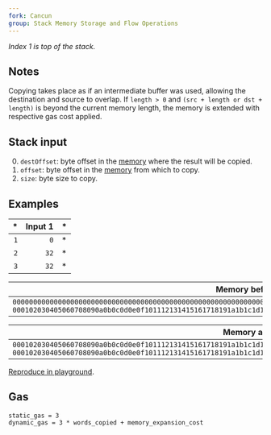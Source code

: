 ```yaml
---
fork: Cancun
group: Stack Memory Storage and Flow Operations
---
```


*Index 1 is top of the stack.*

## Notes

Copying takes place as if an intermediate buffer was used, allowing the destination and source to overlap.
If `length > 0` and `(src + length or dst + length)` is beyond the current memory length, the memory is extended with respective gas cost applied.

## Stack input

0. `destOffset`: byte offset in the [memory](/about) where the result will be copied.
1. `offset`: byte offset in the [memory](/about) from which to copy.
2. `size`: byte size to copy.

## Examples

| * | Input 1 | * |
|--:|--------:|--:|
| `1` | `0` | * |
| `2` | `32` | * |
| `3` | `32` | * |

| Memory before |
|-------------:|
| `0000000000000000000000000000000000000000000000000000000000000000 000102030405060708090a0b0c0d0e0f101112131415161718191a1b1c1d1e1f` |

| Memory after |
|---------------------:|
| `000102030405060708090a0b0c0d0e0f101112131415161718191a1b1c1d1e1f 000102030405060708090a0b0c0d0e0f101112131415161718191a1b1c1d1e1f` |

[Reproduce in playground](playground?fork=cancun&unit=Wei&codeType=Mnemonic&code='wSetup%20the%20memorykl0x000102030405060708090a0b0c0d0e0f101112131415161718191a1b1c1d1e1f~32qMSTOREqqwCopyjver~lwsize~lwoffset~0%20%2FwdestinationjffsetqMCOPY'~k1%20w%2F%2F%20q%5Cnl32%20kqPUSHj%20o%01jklqw~_).

## Gas
    static_gas = 3
    dynamic_gas = 3 * words_copied + memory_expansion_cost
